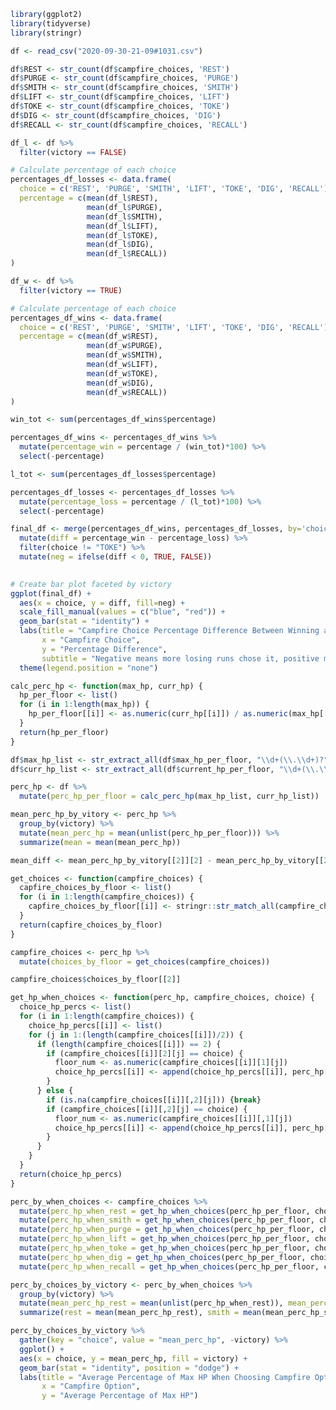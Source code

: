 ```r
library(ggplot2)
library(tidyverse)
library(stringr)
```

```r
df <- read_csv("2020-09-30-21-09#1031.csv")

df$REST <- str_count(df$campfire_choices, 'REST')
df$PURGE <- str_count(df$campfire_choices, 'PURGE')
df$SMITH <- str_count(df$campfire_choices, 'SMITH')
df$LIFT <- str_count(df$campfire_choices, 'LIFT')
df$TOKE <- str_count(df$campfire_choices, 'TOKE')
df$DIG <- str_count(df$campfire_choices, 'DIG')
df$RECALL <- str_count(df$campfire_choices, 'RECALL')

df_l <- df %>%
  filter(victory == FALSE)

# Calculate percentage of each choice
percentages_df_losses <- data.frame(
  choice = c('REST', 'PURGE', 'SMITH', 'LIFT', 'TOKE', 'DIG', 'RECALL'),
  percentage = c(mean(df_l$REST),
                 mean(df_l$PURGE),
                 mean(df_l$SMITH),
                 mean(df_l$LIFT),
                 mean(df_l$TOKE),
                 mean(df_l$DIG),
                 mean(df_l$RECALL))
)

df_w <- df %>%
  filter(victory == TRUE)

# Calculate percentage of each choice
percentages_df_wins <- data.frame(
  choice = c('REST', 'PURGE', 'SMITH', 'LIFT', 'TOKE', 'DIG', 'RECALL'),
  percentage = c(mean(df_w$REST),
                 mean(df_w$PURGE),
                 mean(df_w$SMITH),
                 mean(df_w$LIFT),
                 mean(df_w$TOKE),
                 mean(df_w$DIG),
                 mean(df_w$RECALL))
)

win_tot <- sum(percentages_df_wins$percentage)

percentages_df_wins <- percentages_df_wins %>%
  mutate(percentage_win = percentage / (win_tot)*100) %>%
  select(-percentage)

l_tot <- sum(percentages_df_losses$percentage)

percentages_df_losses <- percentages_df_losses %>%
  mutate(percentage_loss = percentage / (l_tot)*100) %>%
  select(-percentage)

final_df <- merge(percentages_df_wins, percentages_df_losses, by='choice') %>%
  mutate(diff = percentage_win - percentage_loss) %>%
  filter(choice != "TOKE") %>%
  mutate(neg = ifelse(diff < 0, TRUE, FALSE))
  

# Create bar plot faceted by victory
ggplot(final_df) +
  aes(x = choice, y = diff, fill=neg) +
  scale_fill_manual(values = c("blue", "red")) +
  geom_bar(stat = "identity") +
  labs(title = "Campfire Choice Percentage Difference Between Winning and Losing Runs",
       x = "Campfire Choice",
       y = "Percentage Difference",
       subtitle = "Negative means more losing runs chose it, positive means more winning runs chose it.") +
  theme(legend.position = "none")
```

```r
calc_perc_hp <- function(max_hp, curr_hp) {
  hp_per_floor <- list()
  for (i in 1:length(max_hp)) {
    hp_per_floor[[i]] <- as.numeric(curr_hp[[i]]) / as.numeric(max_hp[[i]])
  }
  return(hp_per_floor)
}

df$max_hp_list <- str_extract_all(df$max_hp_per_floor, "\\d+(\\.\\d+)?")
df$curr_hp_list <- str_extract_all(df$current_hp_per_floor, "\\d+(\\.\\d+)?")

perc_hp <- df %>%
  mutate(perc_hp_per_floor = calc_perc_hp(max_hp_list, curr_hp_list))
```

```r

mean_perc_hp_by_vitory <- perc_hp %>%
  group_by(victory) %>%
  mutate(mean_perc_hp = mean(unlist(perc_hp_per_floor))) %>%
  summarize(mean = mean(mean_perc_hp))

mean_diff <- mean_perc_hp_by_vitory[[2]][2] - mean_perc_hp_by_vitory[[2]][1]
```

```r
get_choices <- function(campfire_choices) {
  capfire_choices_by_floor <- list()
  for (i in 1:length(campfire_choices)) {
    capfire_choices_by_floor[[i]] <- stringr::str_match_all(campfire_choices[[i]], "(\\d+(?:\\.\\d+)?),\\s+'key':\\s+'([^']+)'")[[1]][,-1]
  }
  return(capfire_choices_by_floor)
}

campfire_choices <- perc_hp %>%
  mutate(choices_by_floor = get_choices(campfire_choices))

campfire_choices$choices_by_floor[[2]]
```

```r
get_hp_when_choices <- function(perc_hp, campfire_choices, choice) {
  choice_hp_percs <- list()
  for (i in 1:length(campfire_choices)) {
    choice_hp_percs[[i]] <- list()
    for (j in 1:(length(campfire_choices[[i]])/2)) {
      if (length(campfire_choices[[i]]) == 2) {
        if (campfire_choices[[i]][2][j] == choice) {
          floor_num <- as.numeric(campfire_choices[[i]][1][j])
          choice_hp_percs[[i]] <- append(choice_hp_percs[[i]], perc_hp[[i]][floor_num])
        }
      } else {
        if (is.na(campfire_choices[[i]][,2][j])) {break}
        if (campfire_choices[[i]][,2][j] == choice) {
          floor_num <- as.numeric(campfire_choices[[i]][,1][j])
          choice_hp_percs[[i]] <- append(choice_hp_percs[[i]], perc_hp[[i]][floor_num])
        }
      }
    }
  }
  return(choice_hp_percs)
}

perc_by_when_choices <- campfire_choices %>%
  mutate(perc_hp_when_rest = get_hp_when_choices(perc_hp_per_floor, choices_by_floor, "REST")) %>%
  mutate(perc_hp_when_smith = get_hp_when_choices(perc_hp_per_floor, choices_by_floor, "SMITH")) %>%
  mutate(perc_hp_when_purge = get_hp_when_choices(perc_hp_per_floor, choices_by_floor, "PURGE")) %>%
  mutate(perc_hp_when_lift = get_hp_when_choices(perc_hp_per_floor, choices_by_floor, "LIFT")) %>%
  mutate(perc_hp_when_toke = get_hp_when_choices(perc_hp_per_floor, choices_by_floor, "TOKE")) %>%
  mutate(perc_hp_when_dig = get_hp_when_choices(perc_hp_per_floor, choices_by_floor, "DIG")) %>%
  mutate(perc_hp_when_recall = get_hp_when_choices(perc_hp_per_floor, choices_by_floor, "RECALL"))
```


```r
perc_by_choices_by_victory <- perc_by_when_choices %>%
  group_by(victory) %>%
  mutate(mean_perc_hp_rest = mean(unlist(perc_hp_when_rest)), mean_perc_hp_smith = mean(unlist(perc_hp_when_smith)), mean_perc_hp_purge = mean(unlist(perc_hp_when_purge)), mean_perc_hp_lift = mean(unlist(perc_hp_when_lift)), mean_perc_hp_toke = mean(unlist(perc_hp_when_toke)), mean_perc_hp_dig = mean(unlist(perc_hp_when_dig)), mean_perc_hp_recall = mean(unlist(perc_hp_when_recall))) %>%
  summarize(rest = mean(mean_perc_hp_rest), smith = mean(mean_perc_hp_smith), purge = mean(mean_perc_hp_purge), lift = mean(mean_perc_hp_lift), toke = mean(mean_perc_hp_toke), dig = mean(mean_perc_hp_dig), recall = mean(mean_perc_hp_recall))

perc_by_choices_by_victory %>%
  gather(key = "choice", value = "mean_perc_hp", -victory) %>%
  ggplot() +
  aes(x = choice, y = mean_perc_hp, fill = victory) +
  geom_bar(stat = "identity", position = "dodge") +
  labs(title = "Average Percentage of Max HP When Choosing Campfire Option",
       x = "Campfire Option",
       y = "Average Percentage of Max HP")

```





